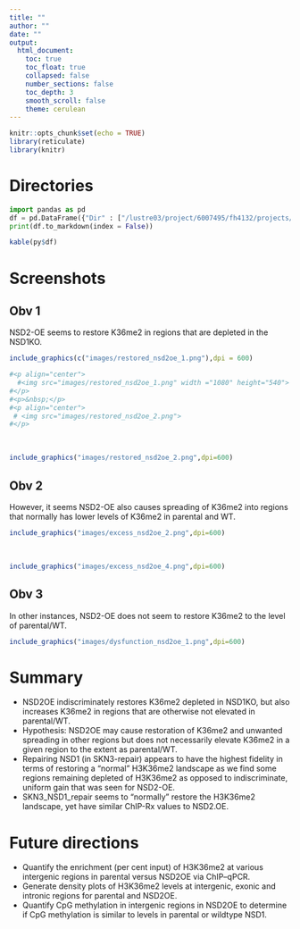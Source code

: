 ```yaml
---
title: ""
author: ""
date: ""
output:
  html_document:
    toc: true
    toc_float: true
    collapsed: false
    number_sections: false
    toc_depth: 3
    smooth_scroll: false
    theme: cerulean
---
```


```r
knitr::opts_chunk$set(echo = TRUE)
library(reticulate)
library(knitr)
```

# Directories

```python
import pandas as pd
df = pd.DataFrame({"Dir" : ["/lustre03/project/6007495/fh4132/projects/HNSCC/chipseq/MAJ1301/out","/lustre03/project/6007495/fh4132/projects/HNSCC/chipseq/hg38/bw2"]})
print(df.to_markdown(index = False))
```

```r
kable(py$df)
```

# Screenshots

## Obv 1

NSD2-OE seems to restore K36me2 in regions that are depleted in the NSD1KO.
```r
include_graphics(c("images/restored_nsd2oe_1.png"),dpi = 600)

#<p align="center">
  #<img src="images/restored_nsd2oe_1.png" width ="1080" height="540">
#</p>
#<p>&nbsp;</p>
#<p align="center">
 # <img src="images/restored_nsd2oe_2.png">
#</p>
```
<p>&nbsp;</p>
```r
include_graphics("images/restored_nsd2oe_2.png",dpi=600)
```

## Obv 2

However, it seems NSD2-OE also causes spreading of K36me2 into regions that normally has lower levels of K36me2 in parental and WT. 

```r
include_graphics("images/excess_nsd2oe_2.png",dpi=600)
```
<p>&nbsp;</p>
```r
include_graphics("images/excess_nsd2oe_4.png",dpi=600)
```

## Obv 3

In other instances, NSD2-OE does not seem to restore K36me2 to the level of parental/WT.

```r
include_graphics("images/dysfunction_nsd2oe_1.png",dpi=600)
```

# Summary
* NSD2OE indiscriminately restores K36me2 depleted in NSD1KO, but also increases K36me2 in regions that are otherwise not elevated in parental/WT.
* Hypothesis: NSD2OE may cause restoration of K36me2 and unwanted spreading in other regions but does not necessarily elevate K36me2 in a given region to the extent as parental/WT. 
* Repairing NSD1 (in SKN3-repair) appears to have the highest fidelity in terms of restoring a “normal” H3K36me2 landscape as we find some regions remaining depleted of H3K36me2 as opposed to indiscriminate, uniform gain that was seen for NSD2-OE.
* SKN3_NSD1_repair seems to "normally" restore the H3K36me2 landscape, yet have similar ChIP-Rx values to NSD2.OE.

# Future directions
* Quantify the enrichment (per cent input) of H3K36me2 at various intergenic regions in parental versus NSD2OE via ChIP–qPCR.
* Generate density plots of H3K36me2 levels at intergenic, exonic and intronic regions for parental and NSD2OE.
* Quantify CpG methylation in intergenic regions in NSD2OE to determine if CpG methylation is similar to levels in parental or wildtype NSD1.